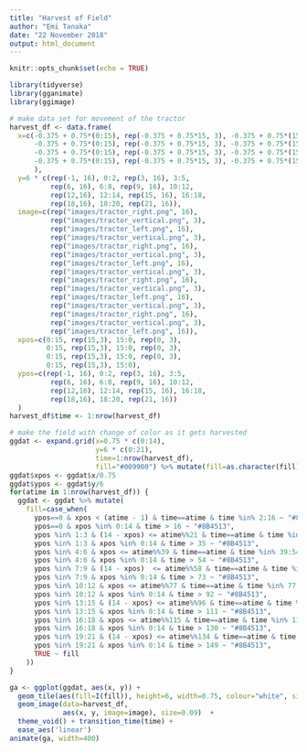 ```yaml
---
title: "Harvest of Field"
author: "Emi Tanaka"
date: "22 November 2018"
output: html_document
---
```


```r
knitr::opts_chunk$set(echo = TRUE)
```

```r
library(tidyverse)
library(gganimate)
library(ggimage)

# make data set for movement of the tractor 
harvest_df <- data.frame(
  x=c(-0.375 + 0.75*(0:15), rep(-0.375 + 0.75*15, 3), -0.375 + 0.75*(15:0), rep(-0.375+0, 3),
      -0.375 + 0.75*(0:15), rep(-0.375 + 0.75*15, 3), -0.375 + 0.75*(15:0), rep(-0.375+0, 3),
      -0.375 + 0.75*(0:15), rep(-0.375 + 0.75*15, 3), -0.375 + 0.75*(15:0), rep(-0.375+0, 3),
      -0.375 + 0.75*(0:15), rep(-0.375 + 0.75*15, 3), -0.375 + 0.75*(15:0)
      ),
  y=6 * c(rep(-1, 16), 0:2, rep(3, 16), 3:5,
          rep(6, 16), 6:8, rep(9, 16), 10:12,
          rep(12,16), 12:14, rep(15, 16), 16:18,
          rep(18,16), 18:20, rep(21, 16)),
  image=c(rep("images/tractor_right.png", 16),
          rep("images/tractor_vertical.png", 3),
          rep("images/tractor_left.png", 16),
          rep("images/tractor_vertical.png", 3),
          rep("images/tractor_right.png", 16),
          rep("images/tractor_vertical.png", 3),
          rep("images/tractor_left.png", 16),
          rep("images/tractor_vertical.png", 3),
          rep("images/tractor_right.png", 16),
          rep("images/tractor_vertical.png", 3),
          rep("images/tractor_left.png", 16),
          rep("images/tractor_vertical.png", 3),
          rep("images/tractor_right.png", 16),
          rep("images/tractor_vertical.png", 3),
          rep("images/tractor_left.png", 16)),
  xpos=c(0:15, rep(15,3), 15:0, rep(0, 3),
         0:15, rep(15,3), 15:0, rep(0, 3),
         0:15, rep(15,3), 15:0, rep(0, 3),
         0:15, rep(15,3), 15:0),
  ypos=c(rep(-1, 16), 0:2, rep(3, 16), 3:5,
          rep(6, 16), 6:8, rep(9, 16), 10:12,
          rep(12,16), 12:14, rep(15, 16), 16:18,
          rep(18,16), 18:20, rep(21, 16))
  )
harvest_df$time <- 1:nrow(harvest_df) 

# make the field with change of color as it gets harvested
ggdat <- expand.grid(x=0.75 * c(0:14),
                     y=6 * c(0:21),
                     time=1:nrow(harvest_df),
                     fill="#009900") %>% mutate(fill=as.character(fill)) # green
ggdat$xpos <- ggdat$x/0.75
ggdat$ypos <- ggdat$y/6
for(atime in 1:nrow(harvest_df)) {
  ggdat <- ggdat %>% mutate(
    fill=case_when(
      ypos==0 & xpos < (atime - 1) & time==atime & time %in% 2:16 ~ "#8B4513",
      ypos==0 & xpos %in% 0:14 & time > 16 ~ "#8B4513",
      ypos %in% 1:3 & (14 - xpos) <= atime%%21 & time==atime & time %in% 21:35 ~ "#8B4513",
      ypos %in% 1:3 & xpos %in% 0:14 & time > 35 ~ "#8B4513",
      ypos %in% 4:6 & xpos <= atime%%39 & time==atime & time %in% 39:54 ~ "#8B4513",
      ypos %in% 4:6 & xpos %in% 0:14 & time > 54 ~ "#8B4513",
      ypos %in% 7:9 & (14 - xpos)  <= atime%%58 & time==atime & time %in% 58:73 ~ "#8B4513",
      ypos %in% 7:9 & xpos %in% 0:14 & time > 73 ~ "#8B4513",
      ypos %in% 10:12 & xpos <= atime%%77 & time==atime & time %in% 77:92 ~ "#8B4513",
      ypos %in% 10:12 & xpos %in% 0:14 & time > 92 ~ "#8B4513",
      ypos %in% 13:15 & (14 - xpos) <= atime%%96 & time==atime & time %in% 96:111 ~ "#8B4513",
      ypos %in% 13:15 & xpos %in% 0:14 & time > 111 ~ "#8B4513",
      ypos %in% 16:18 & xpos <= atime%%115 & time==atime & time %in% 115:130 ~ "#8B4513",
      ypos %in% 16:18 & xpos %in% 0:14 & time > 130 ~ "#8B4513",
      ypos %in% 19:21 & (14 - xpos) <= atime%%134 & time==atime & time %in% 134:149 ~ "#8B4513",
      ypos %in% 19:21 & xpos %in% 0:14 & time > 149 ~ "#8B4513",
      TRUE ~ fill
    ))
}
```

```r
ga <- ggplot(ggdat, aes(x, y)) +
  geom_tile(aes(fill=I(fill)), height=6, width=0.75, colour="white", size=1.2) +
  geom_image(data=harvest_df, 
             aes(x, y, image=image), size=0.09)  +
  theme_void() + transition_time(time) +
  ease_aes('linear')
animate(ga, width=400)
```